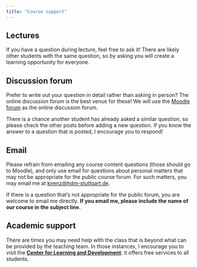 ```yaml
---
title: "Course support"
---
```



## Lectures

If you have a question during lecture, feel free to ask it!
There are likely other students with the same question, so by asking you will create a learning opportunity for everyone.


## Discussion forum

Prefer to write out your question in detail rather than asking in person?
The online discussion forum is the best venue for these!
We will use the [Moodle forum](https://moodle.hdm-stuttgart.de/mod/forum/view.php?id=364258) as the online discussion forum.

There is a chance another student has already asked a similar question, so please check the other posts before adding a new question.
If you know the answer to a question that is posted, I encourage you to respond!

## Email

Please refrain from emailing any course content questions (those should go to Moodle), and only use email for questions about personal matters that may not be appropriate for the public course forum. 
For such matters, you may email me at [kirenz@hdm-stuttgart.de](mailto:kirenz@hdm-stuttgart.de).

If there is a question that's not appropriate for the public forum, you are welcome to email me directly.
**If you email me, please include the name of our course in the subject line.** 

## Academic support

There are times you may need help with the class that is beyond what can be provided by the teaching team.
In those instances, I encourage you to visit the [**Center for Learning and Development**](https://www.hdm-stuttgart.de/studierende/abteilungen/cld/angebote_studierende_studieninteressierte): it offers free services to all students. 
